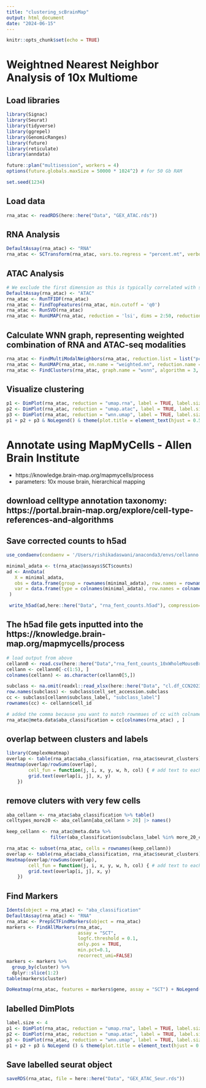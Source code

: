 ```yaml
---
title: "clustering_scBrainMap"
output: html_document
date: "2024-06-15"
---
```


```r
knitr::opts_chunk$set(echo = TRUE)
```

# Weightned Nearest Neighbor Analysis of 10x Multiome 

## Load libraries 
```r
library(Signac)
library(Seurat)
library(tidyverse)
library(ggrepel)
library(GenomicRanges)
library(future)
library(reticulate)
library(anndata)

future::plan("multisession", workers = 4)
options(future.globals.maxSize = 50000 * 1024^2) # for 50 Gb RAM

set.seed(1234)
```

## Load data 
```r
rna_atac <- readRDS(here::here("Data", "GEX_ATAC.rds"))
```


## RNA Analysis
```r
DefaultAssay(rna_atac) <- "RNA"
rna_atac <- SCTransform(rna_atac, vars.to.regress = "percent.mt", verbose = FALSE) %>% RunPCA() %>% RunUMAP(dims = 1:50, reduction.name = 'umap.rna', reduction.key = 'rnaUMAP_')
```

## ATAC Analysis 
```r
# We exclude the first dimension as this is typically correlated with sequencing depth
DefaultAssay(rna_atac) <- "ATAC"
rna_atac <- RunTFIDF(rna_atac)
rna_atac <- FindTopFeatures(rna_atac, min.cutoff = 'q0')
rna_atac <- RunSVD(rna_atac)
rna_atac <- RunUMAP(rna_atac, reduction = 'lsi', dims = 2:50, reduction.name = "umap.atac", reduction.key = "atacUMAP_")
```

## Calculate WNN graph, representing weighted combination of RNA and ATAC-seq modalities 
```r
rna_atac <- FindMultiModalNeighbors(rna_atac, reduction.list = list("pca", "lsi"), dims.list = list(1:50, 2:50))
rna_atac <- RunUMAP(rna_atac, nn.name = "weighted.nn", reduction.name = "wnn.umap", reduction.key = "wnnUMAP_")
rna_atac <- FindClusters(rna_atac, graph.name = "wsnn", algorithm = 3, verbose = FALSE, resolution = 0.01)
```

## Visualize clustering 
```r
p1 <- DimPlot(rna_atac, reduction = "umap.rna", label = TRUE, label.size = 2.5, repel = TRUE) + ggtitle("RNA")
p2 <- DimPlot(rna_atac, reduction = "umap.atac", label = TRUE, label.size = 2.5, repel = TRUE) + ggtitle("ATAC")
p3 <- DimPlot(rna_atac, reduction = "wnn.umap", label = TRUE, label.size = 2.5, repel = TRUE) + ggtitle("WNN")
p1 + p2 + p3 & NoLegend() & theme(plot.title = element_text(hjust = 0.5))
```

# Annotate using MapMyCells - Allen Brain Institute

 - https://knowledge.brain-map.org/mapmycells/process
 - parameters: 10x mouse brain, hierarchical mapping
 
## download celltype annotation taxonomy: https://portal.brain-map.org/explore/cell-type-references-and-algorithms

## Save corrected counts to h5ad 
```r
use_condaenv(condaenv = '/Users/rishikadaswani/anaconda3/envs/cellanno', required = TRUE)

minimal_adata <- t(rna_atac@assays$SCT$counts)
ad <- AnnData(
   X = minimal_adata,
   obs = data.frame(group = rownames(minimal_adata), row.names = rownames(minimal_adata)),
   var = data.frame(type = colnames(minimal_adata), row.names = colnames(minimal_adata))
 )

 write_h5ad(ad,here::here("Data", "rna_fent_counts.h5ad"), compression='gzip')

```

## The h5ad file gets inputted into the https://knowledge.brain-map.org/mapmycells/process

```r
# load output from above 
cellann0 <- read.csv(here::here("Data","rna_fent_counts_10xWholeMouseBrain(CCN20230722)_HierarchicalMapping_UTC_1718659866135", "rna_fent_counts_10xWholeMouseBrain(CCN20230722)_HierarchicalMapping_UTC_1718659866135.csv"), header = FALSE)
cellann <- cellann0[-c(1:5), ]
colnames(cellann) <- as.character(cellann0[5,])

subclass <- na.omit(readxl::read_xlsx(here::here("Data", "cl.df_CCN202307220.xlsx"), sheet = "subclass_annotation"))
row.names(subclass) <- subclass$cell_set_accession.subclass
cc <- subclass[cellann$subclass_label, "subclass_label"]
rownames(cc) <- cellann$cell_id

# added the comma because you want to match rownmaes of cc with colnames of rna_atac
rna_atac@meta.data$aba_classification = cc[colnames(rna_atac) , ] 
```

## overlap between clusters and labels
 
```r
library(ComplexHeatmap)
overlap <- table(rna_atac$aba_classification, rna_atac$seurat_clusters)
Heatmap(overlap/rowSums(overlap),
        cell_fun = function(j, i, x, y, w, h, col) { # add text to each grid
        grid.text(overlap[i, j], x, y)
    })
```


## remove cluters with very few cells

```r
aba_cellann <- rna_atac$aba_classification %>% table()
celltypes_more20 <- aba_cellann[aba_cellann > 20] |> names()

keep_cellann <- rna_atac@meta.data %>%
                filter(aba_classification$subclass_label %in% more_20_celltypes)

rna_atac <- subset(rna_atac, cells = rownames(keep_cellann))
overlap <- table(rna_atac$aba_classification, rna_atac$seurat_clusters)
Heatmap(overlap/rowSums(overlap),
        cell_fun = function(j, i, x, y, w, h, col) { # add text to each grid
        grid.text(overlap[i, j], x, y)
    })
```

## Find Markers 
```r
Idents(object = rna_atac) <- "aba_classification"
DefaultAssay(rna_atac) <- "RNA"
rna_atac <- PrepSCTFindMarkers(object = rna_atac)
markers <- FindAllMarkers(rna_atac,
                          assay = "SCT",
                          logfc.threshold = 0.1, 
                          only.pos = TRUE,
                          min.pct=0.1,
                          recorrect_umi=FALSE)
markers <- markers %>% 
  group_by(cluster) %>% 
  dplyr::slice(1:2)
table(markers$cluster)

DoHeatmap(rna_atac, features = markers$gene, assay = "SCT") + NoLegend()
```

## labelled DimPlots 
```r
label.size <- 4
p1 <- DimPlot(rna_atac, reduction = "umap.rna", label = TRUE, label.size = label.size, repel = TRUE) + ggtitle("RNA")
p2 <- DimPlot(rna_atac, reduction = "umap.atac", label = TRUE, label.size = label.size, repel = TRUE) + ggtitle("ATAC")
p3 <- DimPlot(rna_atac, reduction = "wnn.umap", label = TRUE, label.size = label.size, repel = TRUE) + ggtitle("WNN")
p1 + p2 + p3 & NoLegend () & theme(plot.title = element_text(hjust = 0.5), legend.text = element_text(size = 14, face = "bold"))


```

## Save labelled seurat object 
```r
saveRDS(rna_atac, file = here::here("Data", "GEX_ATAC_Seur.rds"))
```


